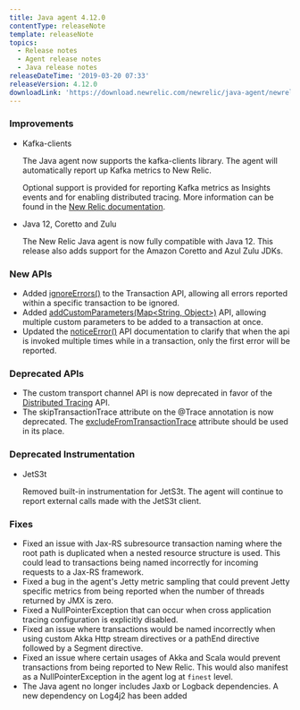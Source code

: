 ```yaml
---
title: Java agent 4.12.0
contentType: releaseNote
template: releaseNote
topics:
  - Release notes
  - Agent release notes
  - Java release notes
releaseDateTime: '2019-03-20 07:33'
releaseVersion: 4.12.0
downloadLink: 'https://download.newrelic.com/newrelic/java-agent/newrelic-agent/4.12.0/'
---
```


### Improvements

* Kafka-clients

  The Java agent now supports the kafka-clients library. The agent will automatically report up Kafka metrics to New Relic.

  Optional support is provided for reporting Kafka metrics as Insights events and for enabling distributed tracing. More information can be found in the [New Relic documentation](https://docs.newrelic.com/docs/agents/java-agent/instrumentation/instrument-kafka-message-queues).
* Java 12, Coretto and Zulu

  The New Relic Java agent is now fully compatible with Java 12. This release also adds support for the Amazon Coretto and Azul Zulu JDKs.

### New APIs

* Added [ignoreErrors()](https://newrelic.github.io/java-agent-api/javadoc/com/newrelic/api/agent/Transaction.html#ignoreErrors--) to the Transaction API, allowing all errors reported within a specific transaction to be ignored.
* Added [addCustomParameters(Map&lt;String, Object>)](https://newrelic.github.io/java-agent-api/javadoc/com/newrelic/api/agent/NewRelic.html#addCustomParameters-java.util.Map-) API, allowing multiple custom parameters to be added to a transaction at once.
* Updated the [noticeError()](https://newrelic.github.io/java-agent-api/javadoc/com/newrelic/api/agent/NewRelic.html#noticeError-java.lang.String-) API documentation to clarify that when the api is invoked multiple times while in a transaction, only the first error will be reported.

### Deprecated APIs

* The custom transport channel API is now deprecated in favor of the [Distributed Tracing](https://newrelic.github.io/java-agent-api/javadoc/com/newrelic/api/agent/DistributedTracePayload.html) API.
* The skipTransactionTrace attribute on the @Trace annotation is now deprecated. The [excludeFromTransactionTrace](https://newrelic.github.io/java-agent-api/javadoc/com/newrelic/api/agent/Trace.html#excludeFromTransactionTrace--) attribute should be used in its place.

### Deprecated Instrumentation

* JetS3t

  Removed built-in instrumentation for JetS3t. The agent will continue to report external calls made with the JetS3t client.

### Fixes

* Fixed an issue with Jax-RS subresource transaction naming where the root path is duplicated when a nested resource structure is used. This could lead to transactions being named incorrectly for incoming requests to a Jax-RS framework.
* Fixed a bug in the agent's Jetty metric sampling that could prevent Jetty specific metrics from being reported when the number of threads returned by JMX is zero.
* Fixed a NullPointerException that can occur when cross application tracing configuration is explicitly disabled.
* Fixed an issue where transactions would be named incorrectly when using custom Akka Http stream directives or a pathEnd directive followed by a Segment directive.
* Fixed an issue where certain usages of Akka and Scala would prevent transactions from being reported to New Relic. This would also manifest as a NullPointerException in the agent log at `finest` level.
* The Java agent no longer includes Jaxb or Logback dependencies. A new dependency on Log4j2 has been added
